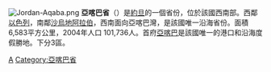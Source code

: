 {{Geobox|Governorate
|country = {{flag|Jordan}}
|country_flag = true
|name = Aqaba Governorate <br />亞喀巴省
|native_name = محافظة العقبة
|image = Aqaba.jpg
|Image_skyline = 
|image_caption =  The city port of Aqaba 
|capital = [[亞喀巴|亞喀巴]]

<!-- *** Parts *** -->
| capital_location            = 
|capital_coordinates         = {{coord|29|31|25|N|35|0|26|E|source:euwiki_region:JO-AQ_type:adm1st|display=inline,title}}
|coordinates                 = 
|highest_coordinates         = 
|lowest_coordinates          = 
|source_coordinates          = 
|source1_coordinates         = 
|source2_coordinates         = 
|source_confluence_coordinates = 
|mouth_coordinates           = 
|management_coordinates      = 
|government_coordinates      = 
| capital_elevation           = 24

<!-- *** Free fields *** -->
| free_type                   =  Urban
| free                        = 86%
| free1_type                  =  Rural
| free1                       = 14%

| map                         = Aqaba in Jordan.svg
| map_caption                 = Location of Aqaba Governorate in Jordan

| leader_type                 = Governor
| leader                      = Fawaz Irshaidat

|GDP            = 6,300
|GDP_year       = 2011
|GDP_percent    = 
|departments    = 
|population_as_of = 2012
|population = 139,200
|population_footnotes =
|population_density = 20.2
|timezone                 =[[Greenwich_Mean_Time|GMT]] +2
|utc_offset               =
|timezone_DST             = +3
|area_code                = +(962)3
|area = 6905
|area_footnotes =
}}

[[File:Jordan-Aqaba.png|right]]
'''亞喀巴省'''（{{lang-ar|العقبة|}}）是[[約旦|約旦]]的一個省份，位於該國西南部。西鄰[[以色列|以色列]]，南鄰[[沙烏地阿拉伯|沙烏地阿拉伯]]，西南面向亞喀巴灣，是該國唯一沿海省份。面積6,583平方公里，2004年人口 101,736人。首府[[亞喀巴|亞喀巴]]是該國唯一的港口和沿海度假勝地。下分3區。

{{約旦行政區劃}}

[[Category:約旦行政區劃|A]]
[[Category:亞喀巴省|Category:亞喀巴省]]